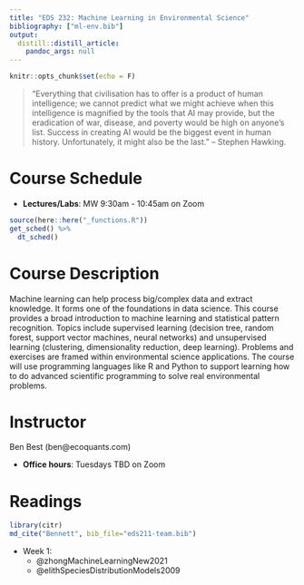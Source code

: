 ```yaml
---
title: "EDS 232: Machine Learning in Environmental Science"
bibliography: ["ml-env.bib"]
output:
  distill::distill_article:
    pandoc_args: null
---
```


```r
knitr::opts_chunk$set(echo = F)
```

> “Everything that civilisation has to offer is a product of human intelligence; we cannot predict what we might achieve when this intelligence is magnified by the tools that AI may provide, but the eradication of war, disease, and poverty would be high on anyone’s list. Success in creating AI would be the biggest event in human history. Unfortunately, it might also be the last.”
-- Stephen Hawking.

# Course Schedule

- **Lectures/Labs**: MW 9:30am - 10:45am on Zoom

```r
source(here::here("_functions.R"))
get_sched() %>% 
  dt_sched()
```

# Course Description

Machine learning can help process big/complex data and extract knowledge. It forms one of the foundations in data science. This course provides a broad introduction to machine learning and statistical pattern recognition. Topics include supervised learning (decision tree, random forest, support vector machines, neural networks) and unsupervised learning (clustering, dimensionality reduction, deep learning). Problems and exercises are framed within environmental science applications. The course will use programming languages like R and Python to support learning how to do advanced scientific programming to solve real environmental problems.

# Instructor

Ben Best (ben\@ecoquants.com)

- **Office hours**: Tuesdays TBD on Zoom

# Readings

```r
library(citr)
md_cite("Bennett", bib_file="eds211-team.bib")
```

- Week 1:
  * @zhongMachineLearningNew2021
  * @elithSpeciesDistributionModels2009

